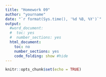 ```yaml
---
title: "Homework 09"
author: "yourname"
date: "`r format(Sys.time(), '%d %B, %Y')`"
output:
  #word_document:
  #  toc: yes
  #  number_sections: yes
  html_document:
    toc: no
    number_sections: yes
    code_folding: show #hide
---
```


```r
knitr::opts_chunk$set(echo = TRUE)
```


